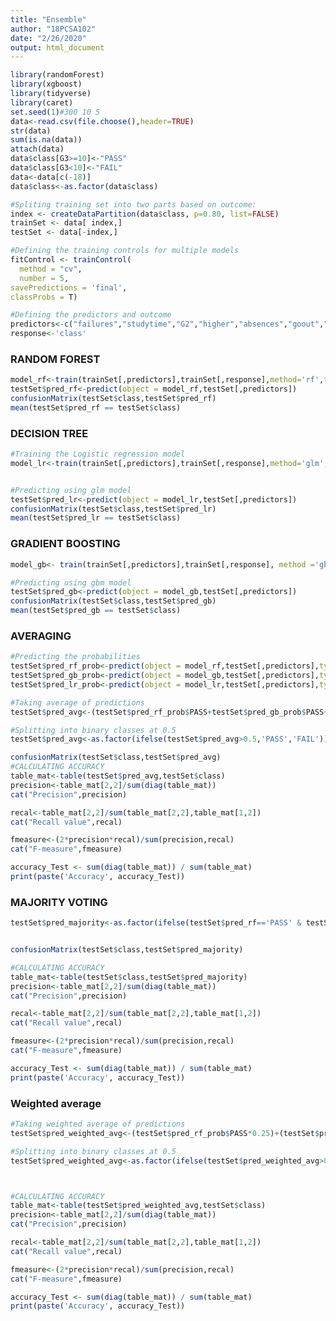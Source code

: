 ---
title: "Ensemble"
author: "18PCSA102"
date: "2/26/2020"
output: html_document
---

```{r}

library(randomForest)
library(xgboost)
library(tidyverse)
library(caret)
set.seed(1)#300 10 5 
data<-read.csv(file.choose(),header=TRUE)
str(data)
sum(is.na(data))
attach(data)
data$class[G3>=10]<-"PASS"
data$class[G3<10]<-"FAIL"
data<-data[c(-18)]
data$class<-as.factor(data$class)

#Spliting training set into two parts based on outcome: 
index <- createDataPartition(data$class, p=0.80, list=FALSE)
trainSet <- data[ index,]
testSet <- data[-index,]

#Defining the training controls for multiple models
fitControl <- trainControl(
  method = "cv",
  number = 5,
savePredictions = 'final',
classProbs = T)

#Defining the predictors and outcome
predictors<-c("failures","studytime","G2","higher","absences","goout","Walc","famrel","reason","Fedu","internet","Fjob","traveltime","guardian","paid")
response<-'class'

```



<h3>RANDOM FOREST</h3>
```{r}

model_rf<-train(trainSet[,predictors],trainSet[,response],method='rf',trControl=fitControl,tuneLength=3)
testSet$pred_rf<-predict(object = model_rf,testSet[,predictors])
confusionMatrix(testSet$class,testSet$pred_rf)
mean(testSet$pred_rf == testSet$class)


```

<H3>DECISION TREE</H3>

```{r}

#Training the Logistic regression model
model_lr<-train(trainSet[,predictors],trainSet[,response],method='glm',trControl=fitControl,tuneLength=3)


#Predicting using glm model
testSet$pred_lr<-predict(object = model_lr,testSet[,predictors])
confusionMatrix(testSet$class,testSet$pred_lr)
mean(testSet$pred_lr == testSet$class)


```
<h3>GRADIENT BOOSTING</h3>
```{r}

model_gb<- train(trainSet[,predictors],trainSet[,response], method ='gbm', trControl = fitControl,tuneLength=3)

#Predicting using gbm model
testSet$pred_gb<-predict(object = model_gb,testSet[,predictors])
confusionMatrix(testSet$class,testSet$pred_gb)
mean(testSet$pred_gb == testSet$class)


```

<h3>AVERAGING</h3>
```{r}
#Predicting the probabilities
testSet$pred_rf_prob<-predict(object = model_rf,testSet[,predictors],type='prob')
testSet$pred_gb_prob<-predict(object = model_gb,testSet[,predictors],type='prob')
testSet$pred_lr_prob<-predict(object = model_lr,testSet[,predictors],type='prob')

#Taking average of predictions
testSet$pred_avg<-(testSet$pred_rf_prob$PASS+testSet$pred_gb_prob$PASS+testSet$pred_lr_prob$PASS)/3

#Splitting into binary classes at 0.5
testSet$pred_avg<-as.factor(ifelse(testSet$pred_avg>0.5,'PASS','FAIL'))

confusionMatrix(testSet$class,testSet$pred_avg)
#CALCULATING ACCURACY
table_mat<-table(testSet$pred_avg,testSet$class)
precision<-table_mat[2,2]/sum(diag(table_mat))
cat("Precision",precision)

recal<-table_mat[2,2]/sum(table_mat[2,2],table_mat[1,2])
cat("Recall value",recal)

fmeasure<-(2*precision*recal)/sum(precision,recal)
cat("F-measure",fmeasure)

accuracy_Test <- sum(diag(table_mat)) / sum(table_mat)
print(paste('Accuracy', accuracy_Test))


```

<h3>MAJORITY VOTING</h3>
```{r}
testSet$pred_majority<-as.factor(ifelse(testSet$pred_rf=='PASS' & testSet$pred_gb=='PASS','PASS',ifelse(testSet$pred_rf=='PASS' & testSet$pred_lr=='PASS','PASS',ifelse(testSet$pred_gb=='PASS' & testSet$pred_lr=='FAIL','FAIL','FAIL'))))


confusionMatrix(testSet$class,testSet$pred_majority)

#CALCULATING ACCURACY
table_mat<-table(testSet$class,testSet$pred_majority)
precision<-table_mat[2,2]/sum(diag(table_mat))
cat("Precision",precision)

recal<-table_mat[2,2]/sum(table_mat[2,2],table_mat[1,2])
cat("Recall value",recal)

fmeasure<-(2*precision*recal)/sum(precision,recal)
cat("F-measure",fmeasure)

accuracy_Test <- sum(diag(table_mat)) / sum(table_mat)
print(paste('Accuracy', accuracy_Test))


```
<h3>Weighted average</h3>

```{r}
#Taking weighted average of predictions
testSet$pred_weighted_avg<-(testSet$pred_rf_prob$PASS*0.25)+(testSet$pred_gb_prob$PASS*0.25)+(testSet$pred_lr_prob$PASS*0.5)

#Splitting into binary classes at 0.5
testSet$pred_weighted_avg<-as.factor(ifelse(testSet$pred_weighted_avg>0.5,'PASS','FAIL'))



#CALCULATING ACCURACY
table_mat<-table(testSet$pred_weighted_avg,testSet$class)
precision<-table_mat[2,2]/sum(diag(table_mat))
cat("Precision",precision)

recal<-table_mat[2,2]/sum(table_mat[2,2],table_mat[1,2])
cat("Recall value",recal)

fmeasure<-(2*precision*recal)/sum(precision,recal)
cat("F-measure",fmeasure)

accuracy_Test <- sum(diag(table_mat)) / sum(table_mat)
print(paste('Accuracy', accuracy_Test))

```

